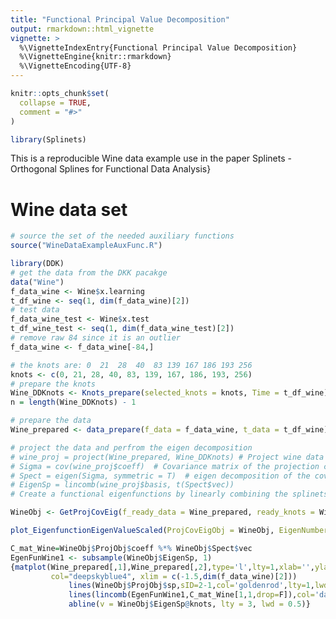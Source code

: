 ```yaml
---
title: "Functional Principal Value Decomposition"
output: rmarkdown::html_vignette
vignette: >
  %\VignetteIndexEntry{Functional Principal Value Decomposition}
  %\VignetteEngine{knitr::rmarkdown}
  %\VignetteEncoding{UTF-8}
---
```


```r
knitr::opts_chunk$set(
  collapse = TRUE,
  comment = "#>"
)
```

```r
library(Splinets)
```


This is a reproducible Wine data example use in the paper Splinets - Orthogonal Splines for Functional Data Analysis}

# Wine data set

```r
# source the set of the needed auxiliary functions
source("WineDataExampleAuxFunc.R")
```

```r
library(DDK)
# get the data from the DKK pacakge
data("Wine")
f_data_wine <- Wine$x.learning
t_df_wine <- seq(1, dim(f_data_wine)[2])
# test data
f_data_wine_test <- Wine$x.test
t_df_wine_test <- seq(1, dim(f_data_wine_test)[2])
# remove raw 84 since it is an outlier
f_data_wine <- f_data_wine[-84,]
```

```r
# the knots are: 0  21  28  40  83 139 167 186 193 256
knots <- c(0, 21, 28, 40, 83, 139, 167, 186, 193, 256)
# prepare the knots
Wine_DDKnots <- Knots_prepare(selected_knots = knots, Time = t_df_wine)
n = length(Wine_DDKnots) - 1
```


```r
# prepare the data
Wine_prepared <- data_prepare(f_data = f_data_wine, t_data = t_df_wine)
```


```r
# project the data and perfrom the eigen decomposition
# wine_proj = project(Wine_prepared, Wine_DDKnots) # Project wine data onto spline bases
# Sigma = cov(wine_proj$coeff)  # Covariance matrix of the projection coefficients
# Spect = eigen(Sigma, symmetric = T)  # eigen decomposition of the covariance matrix
# EigenSp = lincomb(wine_proj$basis, t(Spect$vec))  
# Create a functional eigenfunctions by linearly combining the splinets basis functions (from ProjObj$basis) with the eigenvectors (Spect$vec).

WineObj <- GetProjCovEig(f_ready_data = Wine_prepared, ready_knots = Wine_DDKnots)
```

```r
plot_EigenfunctionEigenValueScaled(ProjCovEigObj = WineObj, EigenNumber = 3)    
```

```r
C_mat_Wine=WineObj$ProjObj$coeff %*% WineObj$Spect$vec
EgenFunWine1 <- subsample(WineObj$EigenSp, 1)
{matplot(Wine_prepared[,1],Wine_prepared[,2],type='l',lty=1,xlab='',ylab='', bty="n", 
         col="deepskyblue4", xlim = c(-1.5,dim(f_data_wine)[2]))
             lines(WineObj$ProjObj$sp,sID=2-1,col='goldenrod',lty=1,lwd=1)
             lines(lincomb(EgenFunWine1,C_mat_Wine[1,1,drop=F]),col='darkorange3')
             abline(v = WineObj$EigenSp@knots, lty = 3, lwd = 0.5)}
```


<!-- ```{r} -->
<!-- C_mat_Wine=wine_proj$coeff %*% Spect$vec -->
<!-- EgenFunWine1 <- subsample(EigenSp, 1) -->
<!-- {matplot(Wine_prepared[,1],Wine_prepared[,2],type='l',lty=1,xlab='',ylab='', bty="n",  -->
<!--          col="deepskyblue4", xlim = c(-1.5,dim(f_data_wine)[2])) -->
<!--              lines(wine_proj$sp,sID=2-1,col='goldenrod',lty=1,lwd=1) -->
<!--              lines(lincomb(EgenFunWine1,C_mat_Wine[1,1,drop=F]),col='darkorange3') -->
<!--              abline(v = EigenSp@knots, lty = 3, lwd = 0.5)} -->
<!-- ``` -->
